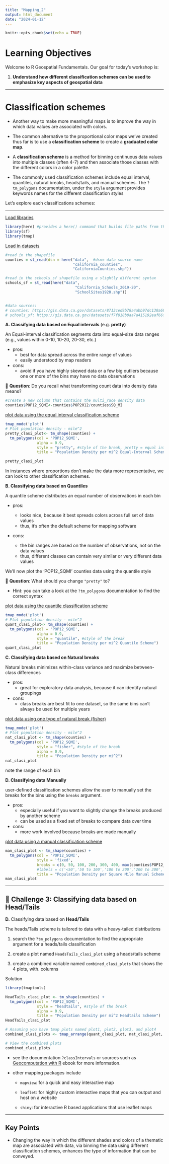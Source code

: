 ```yaml
---
title: "Mapping_2"
output: html_document
date: "2024-01-12"
---
```


```r
knitr::opts_chunk$set(echo = TRUE)
```

# Learning Objectives

Welcome to R Geospatial Fundamentals. Our goal for today's workshop is:

1.  **Understand how different classification schemes can be used to emphasize key aspects of geospatial data**

------------------------------------------------------------------------

# Classification schemes

-   Another way to make more meaningful maps is to improve the way in which data values are associated with colors.

-   The common alternative to the proportional color maps we've created thus far is to use a **classification scheme** to create a **graduated color map**.

-   A **classification scheme** is a method for binning continuous data values into multiple classes (often 4-7) and then associate those classes with the different colors in a color palette.

-   The commonly used classification schemes include equal interval, quantiles, natural breaks, heads/tails, and manual schemes. The `?tm_polygons` documentation, under the `style` argument provides keywords names for the different classification styles

Let's explore each classifications schemes:

------------------------------------------------------------------------

[Load libraries]{.underline}

```r

library(here) #provides a here() command that builds file paths from the project directory
library(sf)
library(tmap)
```

[Load in datasets]{.underline}

```r

#read in the shapefile
counties = st_read(dsn = here("data",  #dsn= data source name
                              "california_counties", 
                              "CaliforniaCounties.shp"))

#read in the schools_sf shapefile using a slightly different syntax
schools_sf = st_read(here("data",
                               "California_Schools_2019-20",
                               "SchoolSites1920.shp"))


#data sources: 
# counties: https://gis.data.ca.gov/datasets/8713ced9b78a4abb97dc130a691a8695 
# schools_sf: https://gis.data.ca.gov/datasets/f7f818b0aa7a415192eaf66f192bc9cc
```

**A. Classifying data based on Equal intervals** (e.g. **pretty)**

An Equal-interval classification segments data into equal-size data ranges (e.g., values within 0-10, 10-20, 20-30, etc.)

-   pros:
    -   best for data spread across the entire range of values
    -   easily understood by map readers
-   cons:
    -   avoid if you have highly skewed data or a few big outliers because one or more of the bins may have no data observations

🔔 **Question**: Do you recall what transforming count data into density data means?

```r

#create a new column that contains the multi_race density data
counties$POP12_SQMI<-counties$POP2012/counties$SQ_MI
```

[plot data using the equal interval classification scheme]{.underline}

```r
tmap_mode('plot')
# Plot population density - mile^2
pretty_clasi_plot<- tm_shape(counties) + 
  tm_polygons(col = 'POP12_SQMI',
              alpha = 0.9,
              style = "pretty", #style of the break, pretty = equal interval
              title = "Population Density per mi^2 Equal-Interval Scheme")

pretty_clasi_plot
```

In instances where proportions don't make the data more representative, we can look to other classification schemes.

**B. Classifying data based on Quantiles**

A quantile scheme distributes an equal number of observations in each bin

-   pros:

    -   looks nice, because it best spreads colors across full set of data values
    -   thus, it's often the default scheme for mapping software

-   cons:

    -   the bin ranges are based on the number of observations, not on the data values
    -   thus, different classes can contain very similar or very different data values

We'll now plot the 'POP12_SQMI' counties data using the quantile style

🔔 **Question**: What should you change `"pretty"` to?

-   Hint: you can take a look at the `?tm_polygons` documentation to find the correct syntax

[plot data using the quantile classification scheme]{.underline}

```r

tmap_mode('plot')
# Plot population density - mile^2
quant_clasi_plot<- tm_shape(counties) + 
  tm_polygons(col = 'POP12_SQMI',
              alpha = 0.9,
              style = "quantile", #style of the break
              title = "Population Density per mi^2 Quantile Scheme") 
quant_clasi_plot
```

**C. Classifying data based on Natural breaks**

Natural breaks minimizes within-class variance and maximize between-class differences

-   pros:
    -   great for exploratory data analysis, because it can identify natural groupings
-   cons:
    -   class breaks are best fit to one dataset, so the same bins can't always be used for multiple years

[plot data using one type of natural break (fisher)]{.underline}

```r
tmap_mode('plot')
# Plot population density - mile^2
nat_clasi_plot <- tm_shape(counties) + 
  tm_polygons(col = 'POP12_SQMI',
              style = "fisher", #style of the break
              alpha = 0.9,
              title = "Population Density per mi^2")
nat_clasi_plot
```

note the range of each bin

**D. Classifying data Manually**

user-defined classification schemes allow the user to manually set the breaks for the bins using the `breaks` argument.

-   pros:
    -   especially useful if you want to slightly change the breaks produced by another scheme
    -   can be used as a fixed set of breaks to compare data over time
-   cons:
    -   more work involved because breaks are made manually

[plot data using a manual classification scheme]{.underline}

```r

man_clasi_plot <- tm_shape(counties) + 
  tm_polygons(col = 'POP12_SQMI',
              style = 'fixed',
              breaks = c(0, 50, 100, 200, 300, 400, max(counties$POP12_SQMI)),
              #labels = c('<50','50 to 100','100 to 200','200 to 300','300 to 400','>400'),
              title = "Population Density per Square Mile Manual Scheme")
man_clasi_plot
```

------------------------------------------------------------------------

## 🥊 Challenge 3: Classifying data based on **Head/Tails**

**D.** Classifying data based on **Head/Tails**

The heads/Tails scheme is tailored to data with a heavy-tailed distributions

1.  search the `?tm_polygons` documentation to find the appropriate argument for a heads/tails classification

2.  create a plot named `HeadsTails_clasi_plot` using a heads/tails scheme

3.  create a combined variable named `combined_clasi_plots` that shows the 4 plots, with. columns

Solution

```r

library(tmaptools)

HeadTails_clasi_plot <- tm_shape(counties) + 
  tm_polygons(col = 'POP12_SQMI',
              style = "headtails", #style of the break
              alpha = 0.9,
              title = "Population Density per mi^2 Headtails Scheme")
HeadTails_clasi_plot

# Assuming you have tmap plots named plot1, plot2, plot3, and plot4
combined_clasi_plots <- tmap_arrange(quant_clasi_plot, nat_clasi_plot, man_clasi_plot, HeadTails_clasi_plot, ncol = 2)

# View the combined plots
combined_clasi_plots

```

-   see the documentation `?classIntervals` or sources such as [Geocomputation with R](https://geocompr.robinlovelace.net/adv-map.html) ebook for more information.

-   other mapping packages include

    -   `mapview`: for a quick and easy interactive map

    -   `leaflet`: for highly custom interactive maps that you can output and host on a website

    -   `shiny`: for interactive R based applications that use leaflet maps

------------------------------------------------------------------------

## Key Points

-   Changing the way in which the different shades and colors of a thematic map are associated with data, via binning the data using different classification schemes, enhances the type of information that can be conveyed.
